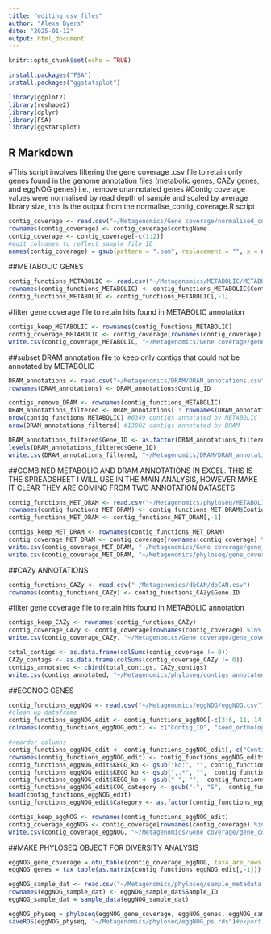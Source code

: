 ---
title: "editing_csv_files"
author: "Alexa Byers"
date: "2025-01-12"
output: html_document
---

```{r setup, include=FALSE}
knitr::opts_chunk$set(echo = TRUE)
```
```{r install packages and load libraries}
install.packages("FSA")
install.packages("ggstatsplot")

library(ggplot2)
library(reshape2)
library(dplyr)
library(FSA)
library(ggstatsplot)
```


## R Markdown

#This script involves filtering the gene coverage .csv file to retain only genes found in the genome annotation files (metabolic genes, CAZy genes, and eggNOG genes) i.e., remove unannotated genes
#Contig coverage values were normalised by read depth of sample and scaled by average library size, this is the output from the normalise_contig_coverage.R script

```{r import coverage files}
contig_coverage <- read.csv("~/Metagenomics/Gene coverage/normalised_coverage_METABOLIC.csv") 
rownames(contig_coverage) <- contig_coverage$contigName 
contig_coverage <- contig_coverage[-c(1:2)]
#edit colnames to reflect sample file ID
names(contig_coverage) = gsub(pattern = ".bam", replacement = "", x = names(contig_coverage))
```

##METABOLIC GENES
```{r import annotated metabolic genes}
contig_functions_METABOLIC <- read.csv("~/Metagenomics/METABOLIC/METABOLIC_annotations_refined.csv")
rownames(contig_functions_METABOLIC) <- contig_functions_METABOLIC$Contig
contig_functions_METABOLIC <- contig_functions_METABOLIC[,-1]
```
#filter gene coverage file to retain hits found in METABOLIC annotation
```{r}
contigs_keep_METABOLIC <- rownames(contig_functions_METABOLIC)
contig_coverage_METABOLIC <- contig_coverage[rownames(contig_coverage) %in% contigs_keep_METABOLIC ,]
write.csv(contig_coverage_METABOLIC, "~/Metagenomics/Gene coverage/gene_coverage_METABOLIC_filtered.csv")
```
##subset DRAM annotation file to keep only contigs that could not be annotated by METABOLIC
```{r read in DRAM annotations dataset}
DRAM_annotations <- read.csv("~/Metagenomics/DRAM/DRAM_annotations.csv")
rownames(DRAM_annotations) <- DRAM_annotations$Contig_ID
```
```{r remove contigs already annotated by METABOLIC}
contigs_remove_DRAM <- rownames(contig_functions_METABOLIC)
DRAM_annotations_filtered <- DRAM_annotations[ ! rownames(DRAM_annotations) %in% contigs_remove_DRAM ,]
nrow(contig_functions_METABOLIC) #6349 contigs annotated by METABOLIC
nrow(DRAM_annotations_filtered) #13002 contigs annotated by DRAM
```
```{r}
DRAM_annotations_filtered$Gene_ID <- as.factor(DRAM_annotations_filtered$Gene_ID)
levels(DRAM_annotations_filtered$Gene_ID)
write.csv(DRAM_annotations_filtered, "~/Metagenomics/DRAM/DRAM_annotations_filtered.csv")
```

##COMBINED METABOLIC AND DRAM ANNOTATIONS IN EXCEL. THIS IS THE SPREADSHEET I WILL USE IN THE MAIN ANALYSIS, HOWEVER MAKE IT CLEAR THEY ARE COMING FROM TWO ANNOTATION DATASETS
```{r}
contig_functions_MET_DRAM <- read.csv("~/Metagenomics/phyloseq/METABOLIC_DRAM_combined.csv")
rownames(contig_functions_MET_DRAM) <- contig_functions_MET_DRAM$Contig
contig_functions_MET_DRAM <- contig_functions_MET_DRAM[,-1]
```
```{r}
contigs_keep_MET_DRAM <- rownames(contig_functions_MET_DRAM)
contig_coverage_MET_DRAM <- contig_coverage[rownames(contig_coverage) %in% contigs_keep_MET_DRAM ,]
write.csv(contig_coverage_MET_DRAM, "~/Metagenomics/Gene coverage/gene_coverage_MET_DRAM_filtered.csv")
write.csv(contig_coverage_MET_DRAM, "~/Metagenomics/phyloseq/gene_coverage_MET_DRAM_filtered.csv")
```
##CAZy ANNOTATIONS
```{r}
contig_functions_CAZy <- read.csv("~/Metagenomics/dbCAN/dbCAN.csv")
rownames(contig_functions_CAZy) <- contig_functions_CAZy$Gene.ID
```
#filter gene coverage file to retain hits found in METABOLIC annotation
```{r}
contigs_keep_CAZy <- rownames(contig_functions_CAZy)
contig_coverage_CAZy <- contig_coverage[rownames(contig_coverage) %in% contigs_keep_CAZy ,]
write.csv(contig_coverage_CAZy, "~/Metagenomics/Gene coverage/gene_coverage_CAZy_filtered.csv")
```
```{r}
total_contigs <- as.data.frame(colSums(contig_coverage != 0))
CAZy_contigs <- as.data.frame(colSums(contig_coverage_CAZy != 0))
contigs_annotated <- cbind(total_contigs, CAZy_contigs)
write.csv(contigs_annotated, "~/Metagenomics/phyloseq/contigs_annotated_CAZy.csv")
```

##EGGNOG GENES
```{r}
contig_functions_eggNOG <- read.csv("~/Metagenomics/eggNOG/eggNOG.csv")
#clean up dataframe
contig_functions_eggNOG_edit <- contig_functions_eggNOG[-c(3:6, 11, 14:22)] #remove unwanted columns
colnames(contig_functions_eggNOG_edit) <- c("Contig_ID", "seed_ortholog", "Category", "COG_category",   "Description",    "Preferred_name", "EC", "KEGG_ko") #rename columns

#reorder columns 
contig_functions_eggNOG_edit <- contig_functions_eggNOG_edit[, c("Contig_ID", "Category", "COG_category",  "seed_ortholog",  "Description", "Preferred_name", "EC", "KEGG_ko")] 
rownames(contig_functions_eggNOG_edit) <- contig_functions_eggNOG_edit$Contig_ID
contig_functions_eggNOG_edit$KEGG_ko <- gsub("ko:", "", contig_functions_eggNOG_edit$KEGG_ko)
contig_functions_eggNOG_edit$KEGG_ko <- gsub(",.*", "",  contig_functions_eggNOG_edit$KEGG_ko)
contig_functions_eggNOG_edit$KEGG_ko <- gsub("-", "",  contig_functions_eggNOG_edit$KEGG_ko)
contig_functions_eggNOG_edit$COG_category <- gsub("-", "S",  contig_functions_eggNOG_edit$COG_category)
head(contig_functions_eggNOG_edit)
contig_functions_eggNOG_edit$Category <- as.factor(contig_functions_eggNOG_edit$Category)
```
```{r filter contigs with eggNOG annotations}
contigs_keep_eggNOG <- rownames(contig_functions_eggNOG_edit)
contig_coverage_eggNOG <- contig_coverage[rownames(contig_coverage) %in% contigs_keep_eggNOG ,]
write.csv(contig_coverage_eggNOG, "~/Metagenomics/Gene coverage/gene_coverage_eggNOG.csv")
```
##MAKE PHYLOSEQ OBJECT FOR DIVERSITY ANALYSIS
```{r convert to ps format}
eggNOG_gene_coverage = otu_table(contig_coverage_eggNOG, taxa_are_rows = TRUE)
eggNOG_genes = tax_table(as.matrix(contig_functions_eggNOG_edit[,-1]))

eggNOG_sample_dat <- read.csv("~/Metagenomics/phyloseq/sample_metadata.csv")
rownames(eggNOG_sample_dat) <- eggNOG_sample_dat$Sample_ID
eggNOG_sample_dat = sample_data(eggNOG_sample_dat)

eggNOG_physeq = phyloseq(eggNOG_gene_coverage, eggNOG_genes, eggNOG_sample_dat)
saveRDS(eggNOG_physeq, "~/Metagenomics/phyloseq/eggNOG_ps.rds")#export phyloseq files
```



